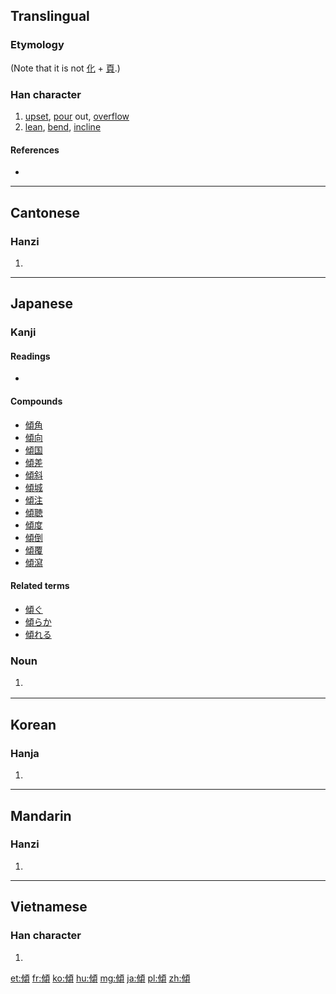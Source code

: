 {{also|倾}}
==Translingual==

===Etymology===
{{Han compound|人|頃|c1=s|c2=p|t1=man|ls=psc}}

(Note that it is not [[化]] + [[頁]].)

===Han character===
{{Han char|rn=9|rad=人|as=11|sn=13|four=21286|canj=OPMC|ids=⿰亻頃}}

# [[upset]], [[pour]] out, [[overflow]]
# [[lean]], [[bend]], [[incline]]

====References====
* {{Han ref|kx=0115.100|dkj=01038|dj=0245.080|hdz=10212.100|uh=50BE|ud=20670|bh=B6C9|bd=46793}}

----

==Cantonese==

===Hanzi===
{{yue-hanzi|jyut=king1|y=king1|sim=倾}}

# {{defn|lang=yue|sort=人11}}

----

==Japanese==

===Kanji===
{{ja-kanji|grade=c|rs=人11}}

====Readings====
* {{ja-readings|goon=[[きょう]] (kyō)|kanon=[[けい]] (kei)|kun=[[かたむく]] ([[傾く]], katamuku), [[かたむける]] ([[傾ける]], katamukeru), [[くつがえす]] (kutsugaesu)}}

====Compounds====
* [[傾角]]
* [[傾向]]
* [[傾国]]
* [[傾差]]
* [[傾斜]]
* [[傾城]]
* [[傾注]]
* [[傾聴]]
* [[傾度]]
* [[傾倒]]
* [[傾覆]]
* [[傾瀉]]

====Related terms====
* [[傾ぐ]]
* [[傾らか]]
* [[傾れる]]

===Noun===
{{ja-noun|ななめ}} 

# {{context|obsolete|lang=ja|sort=ななめ}} {{alternative form of|斜め|lang=ja}}

----

==Korean==

===Hanja===
{{ko-hanja|hangeul=경|rv=gyeong|mr=kyŏng}}

# {{defn|lang=ko|sort=人11}}

----

==Mandarin==

===Hanzi===
{{cmn-hanzi|sim=倾|pin=[[qīng]] ([[qing1]])|wg=ch'ing<sup>1</sup>}}

# {{defn|lang=cmn|sort=人11}}

----

==Vietnamese==

===Han character===
{{vi-hantu|[[khuynh]], [[khoanh]], [[khuâng]], [[khuỳnh]]|rs=人11}}

# {{defn|lang=vi}}

[[et:傾]]
[[fr:傾]]
[[ko:傾]]
[[hu:傾]]
[[mg:傾]]
[[ja:傾]]
[[pl:傾]]
[[zh:傾]]